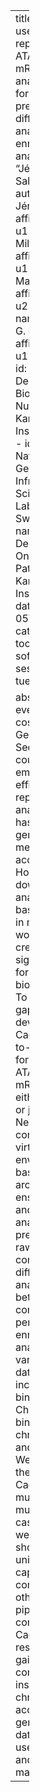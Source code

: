 ---
title: "Cactus: A user-friendly and reproducible ATAC-Seq and mRNA-Seq analysis pipeline for data preprocessing, differential analysis, and enrichment analysis"
author: "Jérôme Salignon"
authors:
  - name: Jérôme Salignon
    affiliations:
      - ref: u1
  - name: Lluís Millan-Ariño
    affiliations:
      - ref: u1
  - name: Maxime U. Garcia
    affiliations:
      - ref: u2
      - ref: u3
  - name: Christian G. Riedel
    affiliations:
      - ref: u1
affiliations:
  - id: u1
    name: Department of Bioscience and Nutrition, Karolinska Institute,  Sweden
  - id: u2
    name: National Genomics Infrastructure, Science for Life Laboratory, Sweden
  - id: u3
    name: Department of Oncology-Pathology, Karolinska Institute, Sweden
date: 2024-11-05T14:30
categories:
  - tools and software 1 session
  - tuesday

abstract: "The ever decreasing cost of Next-Generation Sequencing coupled with the emergence of efficient and reproducible analysis pipelines has rendered genomic methods more accessible. However, downstream analyses are basic or missing in most workflows, creating a significant barrier for non-bioinformaticians. To help close this gap, we developed Cactus, an end-to-end pipeline for analyzing ATAC-Seq and mRNA-Seq data, either separately or jointly. Its Nextflow-, container-, and virtual environment-based architecture ensures efficient and reproducible analyses. Cactus preprocesses raw reads, conducts differential analyses between conditions, and performs enrichment analyses in various databases, including DNA-binding motifs, ChIP-Seq binding sites, chromatin states, and ontologies. We demonstrate the utility of Cactus in a multi-modal and multi-species case study as well as by showcasing its unique capabilities as compared to other ATAC-Seq pipelines. In conclusion, Cactus can assist researchers in gaining comprehensive insights from chromatin accessibility and gene expression data in a quick, user-friendly, and reproducible manner."
---